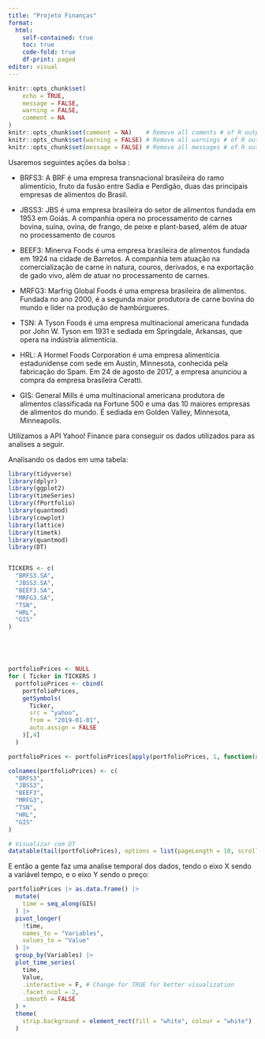 ```yaml
---
title: "Projeto Finanças"
format:
  html:
    self-contained: true
    toc: true
    code-fold: true
    df-print: paged
editor: visual
---
```


```r

knitr::opts_chunk$set(
	echo = TRUE,
	message = FALSE,
	warning = FALSE,
	comment = NA
)
knitr::opts_chunk$set(comment = NA)    # Remove all coments # of R outputs
knitr::opts_chunk$set(warning = FALSE) # Remove all warnings # of R outputs
knitr::opts_chunk$set(message = FALSE) # Remove all messages # of R outputs

```

Usaremos seguintes ações da bolsa :

-   BRFS3: A BRF é uma empresa transnacional brasileira do ramo alimentício, fruto da fusão entre Sadia e Perdigão, duas das principais empresas de alimentos do Brasil.

-   JBSS3: JBS é uma empresa brasileira do setor de alimentos fundada em 1953 em Goiás. A companhia opera no processamento de carnes bovina, suína, ovina, de frango, de peixe e plant-based, além de atuar no processamento de couros

-   BEEF3: Minerva Foods é uma empresa brasileira de alimentos fundada em 1924 na cidade de Barretos. A companhia tem atuação na comercialização de carne in natura, couros, derivados, e na exportação de gado vivo, além de atuar no processamento de carnes.

-   MRFG3: Marfrig Global Foods é uma empresa brasileira de alimentos. Fundada no ano 2000, é a segunda maior produtora de carne bovina do mundo e líder na produção de hambúrgueres.

-   TSN: A Tyson Foods é uma empresa multinacional americana fundada por John W. Tyson em 1931 e sediada em Springdale, Arkansas, que opera na indústria alimentícia.

-   HRL: A Hormel Foods Corporation é uma empresa alimentícia estadunidense com sede em Austin, Minnesota, conhecida pela fabricação do Spam. Em 24 de agosto de 2017, a empresa anunciou a compra da empresa brasileira Ceratti.

-   GIS: General Mills é uma multinacional americana produtora de alimentos classificada na Fortune 500 e uma das 10 maiores empresas de alimentos do mundo. É sediada em Golden Valley, Minnesota, Minneapolis.

Utilizamos a API Yahoo! Finance para conseguir os dados utilizados para as analises a seguir.

Analisando os dados em uma tabela:

```r
library(tidyverse)
library(dplyr)
library(ggplot2)
library(timeSeries)
library(fPortfolio)
library(quantmod)
library(cowplot) 
library(lattice)
library(timetk)
library(quantmod)
library(DT) 


TICKERS <- c(
  "BRFS3.SA",
  "JBSS3.SA",
  "BEEF3.SA",
  "MRFG3.SA",
  "TSN",
  "HRL",
  "GIS"
)





portfolioPrices <- NULL
for ( Ticker in TICKERS )
  portfolioPrices <- cbind(
    portfolioPrices, 
    getSymbols(
      Ticker,
      src = "yahoo",
      from = "2019-01-01",
      auto.assign = FALSE
    )[,4]
  )

portfolioPrices <- portfolioPrices[apply(portfolioPrices, 1, function(x) all(!is.na(x))),]

colnames(portfolioPrices) <- c(
  "BRFS3",
  "JBSS3",
  "BEEF3",
  "MRFG3",
  "TSN",
  "HRL",
  "GIS"
)
```

```r
# Visualizar com DT
datatable(tail(portfolioPrices), options = list(pageLength = 10, scrollX = TRUE)) 
```

E então a gente faz uma analise temporal dos dados, tendo o eixo X sendo a variável tempo, e o eixo Y sendo o preço:

```r
portfolioPrices |> as.data.frame() |>
  mutate(
    time = seq_along(GIS)
  ) |>
  pivot_longer(
    !time,
    names_to = "Variables",
    values_to = "Value"  
  ) |>
  group_by(Variables) |>
  plot_time_series(
    time,
    Value,
    .interactive = F, # Change for TRUE for better visualization
    .facet_ncol = 2,
    .smooth = FALSE
  ) +
  theme(
    strip.background = element_rect(fill = "white", colour = "white")
  )
```
